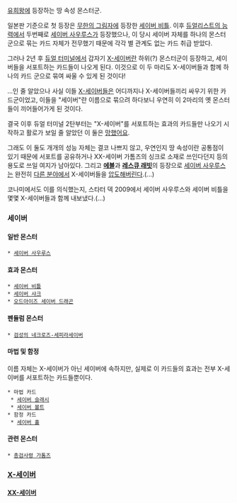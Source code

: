 [[유희왕]]에 등장하는 땅 속성 몬스터군.

일본판 기준으로 첫 등장은 [[무한의 그림자]]에 등장한 [[세이버 비틀]]. 이후 [[듀얼리스트의 능력]]에서 두번째로 [[세이버 사우루스]]가 등장했으나, 이 당시 세이버 자체를 하나의 몬스터군으로 묶는 카드 자체가 전무했기 때문에 각각 별 관계도 없는 카드 취급 받았다.

그러나 2년 후 [[듀얼 터미널]]에서 갑자기 [[X-세이버]]란 하위(?) 몬스터군이 등장하고, 세이버들을 서포트하는 카드들이 나오게 된다. 이것으로 이 두 마리도 X-세이버들과 함께 하나의 카드 군으로 묶여 싸울 수 있게 된 것이다!

...인 줄 알았으나 사실 이들 [[X-세이버]]들은 어디까지나 X-세이버들끼리 싸우기 위한 카드군이었고, 이들을 "세이버"란 이름으로 묶으려 하다보니 우연히 이 2마리의 옛 몬스터들이 끼어들어가게 된 것이다.

결국 이후 듀얼 터미널 2탄부터는 "X-세이버"를 서포트하는 효과의 카드들만 나오기 시작하고 활로가 보일 줄 알았던 이 둘은 [[망했어요]].

그래도 이 둘도 개개의 성능 자체는 결코 나쁘지 않고, 우연인지 땅 속성이란 공통점이 있기 때문에 서포트를 공유하거나 XX-세이버 가톰즈의 싱크로 소재로 쓰인다던지 등의 용도로 쓰일 여지가 남아있다. 그리고 '''[[에볼]]'''과 '''[[레스큐 래빗]]'''의 등장으로 [[세이버 사우루스]]는 완전히 [[엑시즈 소환|다른 분야]]에서 X-세이버들을 [[래빗라기어|압도해버린다]].(...)

코나미에서도 이를 의식했는지, 스타터 덱 2009에서 세이버 사우루스와 세이버 비틀을 몇몇 X-세이버들과 함께 내보냈다.(...)

=== 세이버 ===
==== 일반 몬스터 ====
 * [[세이버 사우루스]]

==== 효과 몬스터 ====
 * [[세이버 비틀]]
 * [[샤크(유희왕)|세이버 샤크]]
 * [[오드아이즈 세이버 드래곤]]

==== 펜듈럼 몬스터 ====
 * [[세피라|검성의 네크로즈-세피라세이버]]

==== 마법 및 함정 ====
이름 자체는 X-세이버가 아닌 세이버에 속하지만, 실제로 이 카드들의 효과는 전부 X-세이버를 서포트하는 카드들뿐이다.
 * 마법 카드
  * [[세이버 슬래시]]
  * [[세이버 볼트]]
 * 함정 카드
  * [[세이버 홀]]

==== 관련 몬스터 ====
 * [[총검사령 가톰즈]]

=== [[X-세이버]] ===
==== [[XX-세이버]] ====
